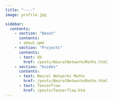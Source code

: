 ```yaml
---
title: "----"
image: profile.jpg

sidebar:
  contents:
    - section: "About"
      contents:
      - about.qmd
    - section: "Projects"
      contents:
      - text: Ok
        href: /posts/NeuralNetworksMaths.html
    - section: "Guides"
      contents:
      - text: Neural Networks Maths
        href: /posts/NeuralNetworksMaths.html
      - text: TensorFlow
        href: /posts/Tensorflow.htm
---
```


